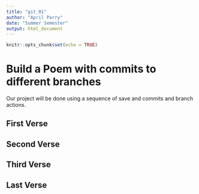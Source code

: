 ```yaml
---
title: "git_01"
author: "April Parry"
date: "Summer Semester"
output: html_document
---
```


```r
knitr::opts_chunk$set(echo = TRUE)
```
# Build a Poem with commits to different branches
Our project will be done using a sequence of save and commits and branch actions.
<!-- Do not modify or change any text in "!--" bracketed areas such as this --- these are instructions to
you, if you change any of this the git program will notice it and compromise your git merging strategy !-->

## First Verse 
<!--Put the first five lines of a poem by Lewis Carrol in this section!-->
  


## Second Verse
<!--Put the first five lines of a poem by Robert Frost here!-->
 


## Third Verse
<!--Put the first two verses of The Walrus and the Carpenter here!-->
 

## Last Verse
<!--Put a short poem of your choice 8 to 20 lines,here!-->
